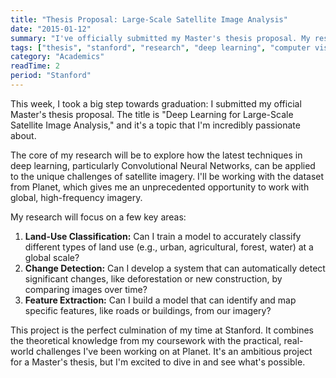 ```yaml
---
title: "Thesis Proposal: Large-Scale Satellite Image Analysis"
date: "2015-01-12"
summary: "I've officially submitted my Master's thesis proposal. My research will focus on developing and evaluating deep learning techniques for large-scale satellite image analysis, using the incredible dataset we're collecting at Planet."
tags: ["thesis", "stanford", "research", "deep learning", "computer vision", "satellite imagery"]
category: "Academics"
readTime: 2
period: "Stanford"
---
```


This week, I took a big step towards graduation: I submitted my official Master's thesis proposal. The title is "Deep Learning for Large-Scale Satellite Image Analysis," and it's a topic that I'm incredibly passionate about.

The core of my research will be to explore how the latest techniques in deep learning, particularly Convolutional Neural Networks, can be applied to the unique challenges of satellite imagery. I'll be working with the dataset from Planet, which gives me an unprecedented opportunity to work with global, high-frequency imagery.

My research will focus on a few key areas:

1.  **Land-Use Classification:** Can I train a model to accurately classify different types of land use (e.g., urban, agricultural, forest, water) at a global scale?
2.  **Change Detection:** Can I develop a system that can automatically detect significant changes, like deforestation or new construction, by comparing images over time?
3.  **Feature Extraction:** Can I build a model that can identify and map specific features, like roads or buildings, from our imagery?

This project is the perfect culmination of my time at Stanford. It combines the theoretical knowledge from my coursework with the practical, real-world challenges I've been working on at Planet. It's an ambitious project for a Master's thesis, but I'm excited to dive in and see what's possible.
